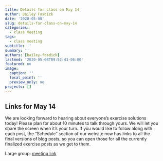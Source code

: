```yaml
---
title: Details for class on May 14
author: Bailey Fosdick
date: '2020-05-08'
slug: details-for-class-on-may-14
categories:
  - class meeting
tags:
  - class meeting
subtitle: ''
summary: ''
authors: [bailey-fosdick]
lastmod: '2020-05-08T09:52:41-06:00'
featured: no
image:
  caption: ''
  focal_point: ''
  preview_only: no
projects: []
---
```



## Links for May 14

We are looking forward to hearing about everyone's exercise solutions
today! Please plan for about 10 minutes to talk through yours. We will
let you share the screen when it's your turn. If you would like to follow
along with each post, the "Schedule" section of our website now has
links to all the final versions of blog posts, so you can open those 
for all the currently finalized exercise posts as we get to them. 

Large group: [meeting link](https://teams.microsoft.com/l/meetup-join/19%3ameeting_ZWY5MTczNDUtOTIzYS00ZGUyLTk4ODctMjdhZWI4MmE4NjMx%40thread.v2/0?context=%7b%22Tid%22%3a%22afb58802-ff7a-4bb1-ab21-367ff2ecfc8b%22%2c%22Oid%22%3a%2205ade929-16e7-49a7-96bb-775f26ed73d5%22%7d)

